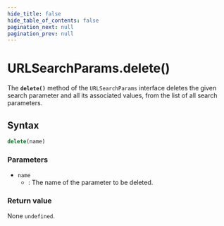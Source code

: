 ```yaml
---
hide_title: false
hide_table_of_contents: false
pagination_next: null
pagination_prev: null
---
```

# URLSearchParams.delete()

The **`delete()`** method of the `URLSearchParams`
interface deletes the given search parameter and all its associated values, from the
list of all search parameters.

## Syntax

```js
delete(name)
```

### Parameters

- `name`
  - : The name of the parameter to be deleted.

### Return value

None `undefined`.
